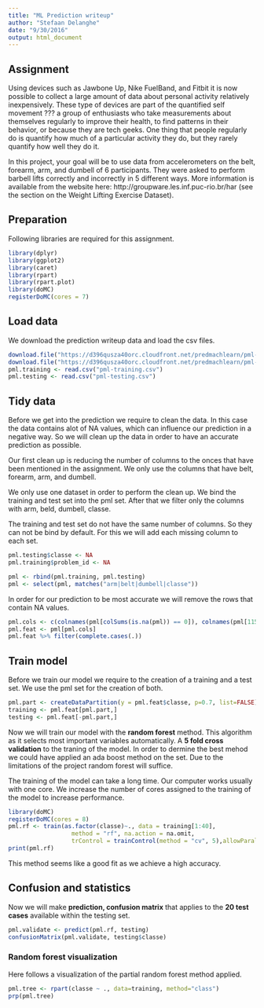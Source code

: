 ```yaml
---
title: "ML Prediction writeup"
author: "Stefaan Delanghe"
date: "9/30/2016"
output: html_document
---
```


## Assignment

Using devices such as Jawbone Up, Nike FuelBand, and Fitbit it is now possible to collect a large amount of data about personal activity relatively inexpensively. These type of devices are part of the quantified self movement ??? a group of enthusiasts who take measurements about themselves regularly to improve their health, to find patterns in their behavior, or because they are tech geeks. One thing that people regularly do is quantify how much of a particular activity they do, but they rarely quantify how well they do it. 

In this project, your goal will be to use data from accelerometers on the belt, forearm, arm, and dumbell of 6 participants. They were asked to perform barbell lifts correctly and incorrectly in 5 different ways. More information is available from the website here: http://groupware.les.inf.puc-rio.br/har (see the section on the Weight Lifting Exercise Dataset).


## Preparation
Following libraries are required for this assignment.

```r
library(dplyr)
library(ggplot2)
library(caret)
library(rpart)
library(rpart.plot)
library(doMC)
registerDoMC(cores = 7)
```

## Load data
We download the prediction writeup data and load the csv files.
```r
download.file("https://d396qusza40orc.cloudfront.net/predmachlearn/pml-training.csv", destfile = "pml-training.csv")
download.file("https://d396qusza40orc.cloudfront.net/predmachlearn/pml-testing.csv", destfile = "pml-testing.csv")
pml.training <- read.csv("pml-training.csv")
pml.testing <- read.csv("pml-testing.csv")
```

## Tidy data
Before we get into the prediction we require to clean the data. In this case the data contains alot of NA values, which can influence our prediction in a negative way. So we will clean up the data in order to have an accurate prediction as possible.

Our first clean up is reducing the number of columns to the onces that have been mentioned in the assignment. 
We only use the columns that have belt, forearm, arm, and dumbell.

We only use one dataset in order to perform the clean up. We bind the training and test set into the pml set. After that we filter only the columns with arm, beld, dumbell, classe.

The training and test set do not have the same number of columns. So they can not be bind by default. For this we will add each missing column to each set.
```r
pml.testing$classe <- NA
pml.training$problem_id <- NA

pml <- rbind(pml.training, pml.testing)
pml <- select(pml, matches("arm|belt|dumbell|classe"))
```

In order for our prediction to be most accurate we will remove the rows that contain NA values.

```r
pml.cols <- c(colnames(pml[colSums(is.na(pml)) == 0]), colnames(pml[115:116]))
pml.feat <- pml[pml.cols]
pml.feat %>% filter(complete.cases(.))
```

## Train model
Before we train our model we require to the creation of a training and a test set. We use the pml set for the creation of both.
```r
pml.part <- createDataPartition(y = pml.feat$classe, p=0.7, list=FALSE)
training <- pml.feat[pml.part,] 
testing <- pml.feat[-pml.part,]
```

Now we will train our model with the **random forest** method. This algorithm as it selects most important variables automatically. A **5 fold cross validation** to the traning of the model. In order to dermine the best mehod we could have applied an ada boost method on the set. Due to the limitations of the project random forest will suffice.

The training of the model can take a long time. Our computer works usually with one core. We increase the number of cores
assigned to the training of the model to increase performance.

```r
library(doMC)
registerDoMC(cores = 8)
pml.rf <- train(as.factor(classe)~., data = training[1:40],  
                  method = "rf", na.action = na.omit, 
                  trControl = trainControl(method = "cv", 5),allowParallel = TRUE)
print(pml.rf)
```

This method seems like a good fit as we achieve a high accuracy.

## Confusion and statistics

Now we will make **prediction, confusion matrix** that applies to the **20 test cases** available within the testing set.  

```r
pml.validate <- predict(pml.rf, testing)
confusionMatrix(pml.validate, testing$classe)
```

### Random forest visualization
Here follows a visualization of the partial random forest method applied.
```r
pml.tree <- rpart(classe ~ ., data=training, method="class")
prp(pml.tree)
```



